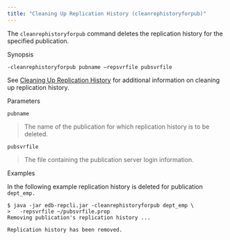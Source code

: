 ```yaml
---
title: "Cleaning Up Replication History (cleanrephistoryforpub)"
---
```


<div id="clean_replication_history" class="registered_link"></div>

The `cleanrephistoryforpub` command deletes the replication history for the specified publication.

Synopsis

`-cleanrephistoryforpub pubname –repsvrfile pubsvrfile`

See [Cleaning Up Replication History](../../07_common_operations/05_managing_history/#clean_up_replication_history) for additional information on cleaning up replication history.

Parameters

`pubname`

> The name of the publication for which replication history is to be deleted.

`pubsvrfile`

> The file containing the publication server login information.

Examples

In the following example replication history is deleted for publication `dept_emp.`

```text
$ java -jar edb-repcli.jar -cleanrephistoryforpub dept_emp \
>   -repsvrfile ~/pubsvrfile.prop
Removing publication's replication history ...

Replication history has been removed.
```
